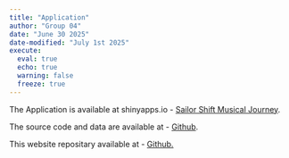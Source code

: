 ```yaml
---
title: "Application"
author: "Group 04"
date: "June 30 2025"
date-modified: "July 1st 2025"
execute: 
  eval: true
  echo: true
  warning: false
  freeze: true
---
```


The Application is available at shinyapps.io - [Sailor Shift Musical Journey](https://mgtr15.shinyapps.io/ShinyAppVAA_Group4/).

The source code and data are available at - [Github](https://github.com/MGTR15/ShinyAppVAA).

This website repositary available at - [Github.](https://github.com/MGTR15/Final-VAA)
